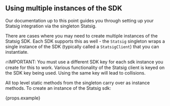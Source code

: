 ## Using multiple instances of the SDK

Our documentation up to this point guides you through setting up your Statsig integration via the singleton Statsig.

There are cases where you may need to create multiple instances of the Statsig SDK.  Each SDK supports this as well - the `Statsig` singleton wraps a single instance of the SDK (typically called a `StatsigClient`) that you can instantiate.

🔥IMPORTANT: You must use a different SDK key for each sdk instance you create for this to work. Various functionality of the Statsig client is keyed on the SDK key being used. Using the same key will lead to collisions.

All top level static methods from the singleton carry over as instance methods.  To create an instance of the Statsig sdk:

<div>
{props.example} 
</div>
